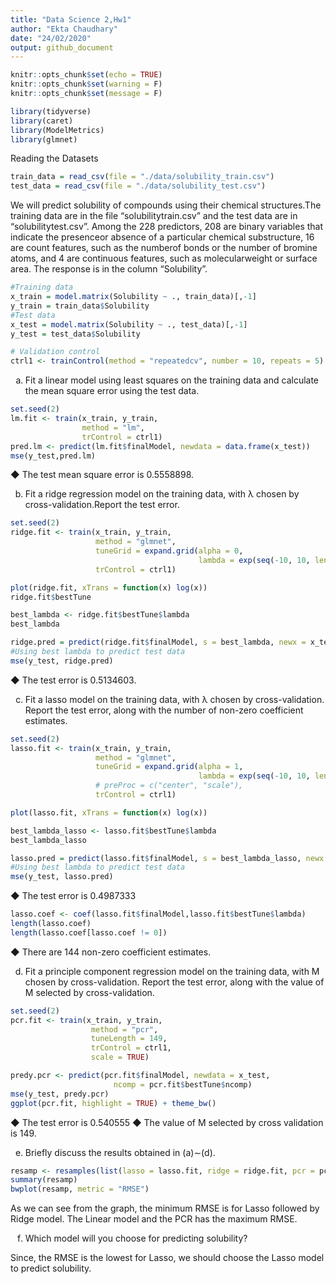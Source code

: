 ```yaml
---
title: "Data Science 2,Hw1"
author: "Ekta Chaudhary"
date: "24/02/2020"
output: github_document
---
```


```r
knitr::opts_chunk$set(echo = TRUE)
knitr::opts_chunk$set(warning = F)
knitr::opts_chunk$set(message = F)
```

```r
library(tidyverse)
library(caret)
library(ModelMetrics)
library(glmnet)
```

Reading the Datasets 

```r
train_data = read_csv(file = "./data/solubility_train.csv")
test_data = read_csv(file = "./data/solubility_test.csv")
```

We will predict solubility of compounds using their chemical structures.The  training  data  are  in  the  file  “solubilitytrain.csv”  and  the  test  data  are  in  “solubilitytest.csv”.  Among the 228 predictors, 208 are binary variables that indicate the presenceor absence of a particular chemical substructure, 16 are count features, such as the numberof bonds or the number of bromine atoms, and 4 are continuous features, such as molecularweight or surface area.  The response is in the column “Solubility”.

```r
#Training data
x_train = model.matrix(Solubility ~ ., train_data)[,-1]
y_train = train_data$Solubility
#Test data
x_test = model.matrix(Solubility ~ ., test_data)[,-1]
y_test = test_data$Solubility

# Validation control
ctrl1 <- trainControl(method = "repeatedcv", number = 10, repeats = 5)
```

a) Fit a linear model using least squares on the training data and calculate the mean square error using the test data.

```r
set.seed(2)
lm.fit <- train(x_train, y_train,
                method = "lm",
                trControl = ctrl1)
pred.lm <- predict(lm.fit$finalModel, newdata = data.frame(x_test))
mse(y_test,pred.lm)

```

◆ The test mean square error is 0.5558898.

b) Fit a ridge regression model on the training data, with λ chosen by cross-validation.Report the test error.

```r
set.seed(2)
ridge.fit <- train(x_train, y_train,
                   method = "glmnet",
                   tuneGrid = expand.grid(alpha = 0, 
                                          lambda = exp(seq(-10, 10, length = 200))),
                   trControl = ctrl1)

plot(ridge.fit, xTrans = function(x) log(x))
ridge.fit$bestTune
```

```r
best_lambda <- ridge.fit$bestTune$lambda
best_lambda
```

```r
ridge.pred = predict(ridge.fit$finalModel, s = best_lambda, newx = x_test) 
#Using best lambda to predict test data
mse(y_test, ridge.pred)
```

◆ The test error is 0.5134603.

c) Fit a lasso model on the training data, with λ chosen by cross-validation.  Report the test error, along with the number of non-zero coefficient estimates.

```r
set.seed(2)
lasso.fit <- train(x_train, y_train,
                   method = "glmnet",
                   tuneGrid = expand.grid(alpha = 1, 
                                          lambda = exp(seq(-10, 10, length = 200))),
                   # preProc = c("center", "scale"),
                   trControl = ctrl1)

plot(lasso.fit, xTrans = function(x) log(x))
```


```r
best_lambda_lasso <- lasso.fit$bestTune$lambda
best_lambda_lasso
```

```r
lasso.pred = predict(lasso.fit$finalModel, s = best_lambda_lasso, newx = x_test) 
#Using best lambda to predict test data
mse(y_test, lasso.pred)
```
◆ The test error is 0.4987333

```r
lasso.coef <- coef(lasso.fit$finalModel,lasso.fit$bestTune$lambda)
length(lasso.coef)
length(lasso.coef[lasso.coef != 0])
```
◆ There are 144 non-zero coefficient estimates.

d) Fit a principle component regression model on the training data, with M chosen by cross-validation. Report the test error, along with the value of M selected by cross-validation.

```r
set.seed(2)
pcr.fit <- train(x_train, y_train,
                  method = "pcr",
                  tuneLength = 149,
                  trControl = ctrl1,
                  scale = TRUE)

predy.pcr <- predict(pcr.fit$finalModel, newdata = x_test, 
                       ncomp = pcr.fit$bestTune$ncomp)
mse(y_test, predy.pcr)
ggplot(pcr.fit, highlight = TRUE) + theme_bw()
```
◆ The test error is 0.540555
◆ The value of M selected by cross validation is 149.

e) Briefly discuss the results obtained in (a)∼(d).

```r
resamp <- resamples(list(lasso = lasso.fit, ridge = ridge.fit, pcr = pcr.fit, lm = lm.fit))
summary(resamp)
bwplot(resamp, metric = "RMSE")
```

As we can see from the graph, the minimum RMSE is for Lasso followed by Ridge model. The Linear model and the PCR has the maximum RMSE. 

f) Which model will you choose for predicting solubility?

Since, the RMSE is the lowest for Lasso, we should choose the Lasso model to predict solubility. 
